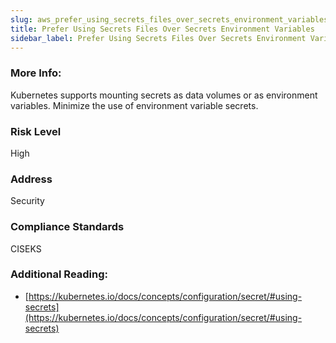 ```yaml
---
slug: aws_prefer_using_secrets_files_over_secrets_environment_variables
title: Prefer Using Secrets Files Over Secrets Environment Variables
sidebar_label: Prefer Using Secrets Files Over Secrets Environment Variables
---
```


### More Info:

Kubernetes supports mounting secrets as data volumes or as environment variables. Minimize the use of environment variable secrets.

### Risk Level

High

### Address

Security

### Compliance Standards

CISEKS

### Additional Reading:

- [https://kubernetes.io/docs/concepts/configuration/secret/#using-secrets](https://kubernetes.io/docs/concepts/configuration/secret/#using-secrets) 

